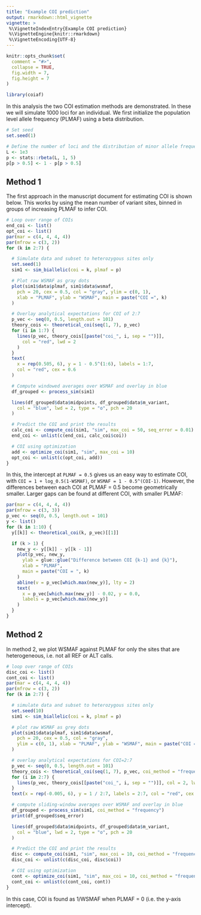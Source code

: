 ```yaml
---
title: "Example COI prediction"
output: rmarkdown::html_vignette
vignette: >
 %\VignetteIndexEntry{Example COI prediction}
 %\VignetteEngine{knitr::rmarkdown}
 %\VignetteEncoding{UTF-8}
---
```


```r
knitr::opts_chunk$set(
  comment = "#>",
  collapse = TRUE,
  fig.width = 7,
  fig.height = 7
)

library(coiaf)
```

In this analysis the two COI estimation methods are demonstrated. In these we
will simulate 1000 loci for an individual. We first initialize the population
level allele frequency (PLMAF) using a beta distribution.

```r
# Set seed
set.seed(1)

# Define the number of loci and the distribution of minor allele frequencies
L <- 1e3
p <- stats::rbeta(L, 1, 5)
p[p > 0.5] <- 1 - p[p > 0.5]
```


## Method 1

The first approach in the manuscript document for estimating COI is shown below.
This works by using the mean number of variant sites, binned in groups of
increasing PLMAF to infer COI.

```r
# Loop over range of COIs
end_coi <- list()
opt_coi <- list()
par(mar = c(4, 4, 4, 4))
par(mfrow = c(3, 2))
for (k in 2:7) {

  # Simulate data and subset to heterozygous sites only
  set.seed(1)
  sim1 <- sim_biallelic(coi = k, plmaf = p)

  # Plot raw WSMAF as gray dots
  plot(sim1$data$plmaf, sim1$data$wsmaf,
    pch = 20, cex = 0.5, col = "gray", ylim = c(0, 1),
    xlab = "PLMAF", ylab = "WSMAF", main = paste("COI =", k)
  )

  # Overlay analytical expectations for COI of 2:7
  p_vec <- seq(0, 0.5, length.out = 101)
  theory_cois <- theoretical_coi(seq(1, 7), p_vec)
  for (i in 1:7) {
    lines(p_vec, theory_cois[[paste("coi_", i, sep = "")]],
      col = "red", lwd = 2
    )
  }
  text(
    x = rep(0.505, 6), y = 1 - 0.5^(1:6), labels = 1:7,
    col = "red", cex = 0.6
  )

  # Compute windowed averages over WSMAF and overlay in blue
  df_grouped <- process_sim(sim1)

  lines(df_grouped$data$midpoints, df_grouped$data$m_variant,
    col = "blue", lwd = 2, type = "o", pch = 20
  )

  # Predict the COI and print the results
  calc_coi <- compute_coi(sim1, "sim", max_coi = 50, seq_error = 0.01)
  end_coi <- unlist(c(end_coi, calc_coi$coi))

  # COI using optimization
  add <- optimize_coi(sim1, "sim", max_coi = 10)
  opt_coi <- unlist(c(opt_coi, add))
}
```

In this, the intercept at `PLMAF = 0.5` gives us an easy way to estimate COI,
with `COI = 1 + log_0.5(1-WSMAF)`, or `WSMAF = 1 - 0.5^(COI-1)`. However, the
differences between each COI at PLMAF = 0.5 become geometrically smaller. Larger
gaps can be found at different COI, with smaller PLMAF:

```r
par(mar = c(4, 4, 4, 4))
par(mfrow = c(3, 3))
p_vec <- seq(0, 0.5, length.out = 101)
y <- list()
for (k in 1:10) {
  y[[k]] <- theoretical_coi(k, p_vec)[[1]]

  if (k > 1) {
    new_y <- y[[k]] - y[[k - 1]]
    plot(p_vec, new_y,
      ylab = glue::glue("Difference between COI {k-1} and {k}"),
      xlab = "PLMAF",
      main = paste("COI = ", k)
    )
    abline(v = p_vec[which.max(new_y)], lty = 2)
    text(
      x = p_vec[which.max(new_y)] - 0.02, y = 0.0,
      labels = p_vec[which.max(new_y)]
    )
  }
}
```

## Method 2

In method 2, we plot WSMAF against PLMAF for only the sites that are
heterogeneous, i.e. not all REF or ALT calls.

```r
# loop over range of COIs
disc_coi <- list()
cont_coi <- list()
par(mar = c(4, 4, 4, 4))
par(mfrow = c(3, 2))
for (k in 2:7) {

  # simulate data and subset to heterozygous sites only
  set.seed(10)
  sim1 <- sim_biallelic(coi = k, plmaf = p)

  # plot raw WSMAF as grey dots
  plot(sim1$data$plmaf, sim1$data$wsmaf,
    pch = 20, cex = 0.5, col = "gray",
    ylim = c(0, 1), xlab = "PLMAF", ylab = "WSMAF", main = paste("COI =", k)
  )

  # overlay analytical expectations for COI=2:7
  p_vec <- seq(0, 0.5, length.out = 101)
  theory_cois <- theoretical_coi(seq(1, 7), p_vec, coi_method = "frequency")
  for (i in 2:7) {
    lines(p_vec, theory_cois[[paste("coi_", i, sep = "")]], col = 2, lwd = 2)
  }
  text(x = rep(-0.005, 6), y = 1 / 2:7, labels = 2:7, col = "red", cex = 0.6)

  # compute sliding-window averages over WSMAF and overlay in blue
  df_grouped <- process_sim(sim1, coi_method = "frequency")
  print(df_grouped$seq_error)

  lines(df_grouped$data$midpoints, df_grouped$data$m_variant,
    col = "blue", lwd = 2, type = "o", pch = 20
  )

  # Predict the COI and print the results
  disc <- compute_coi(sim1, "sim", max_coi = 10, coi_method = "frequency")
  disc_coi <- unlist(c(disc_coi, disc$coi))

  # COI using optimization
  cont <- optimize_coi(sim1, "sim", max_coi = 10, coi_method = "frequency")
  cont_coi <- unlist(c(cont_coi, cont))
}
```

In this case, COI is found as 1/WSMAF when PLMAF = 0 (i.e. the y-axis intercept).
